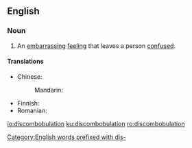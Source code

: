 ==English==

===Noun===
{{en-noun}}

# An [[embarrassing]] [[feeling]] that leaves a person [[confused]].

====Translations====
{{trans-top|an embarrassing feeling that leaves a person confused}}
* Chinese:
*: Mandarin: {{t+|cmn|困惑|tr=kùnhuò|sc=Hani}}
{{trans-mid}}
* Finnish: {{t+|fi|hämmennys}}
* Romanian: {{t+|ro|consternare|f}}
{{trans-bottom}}

[[Category:English words prefixed with dis-]]

[[io:discombobulation]]
[[ku:discombobulation]]
[[ro:discombobulation]]